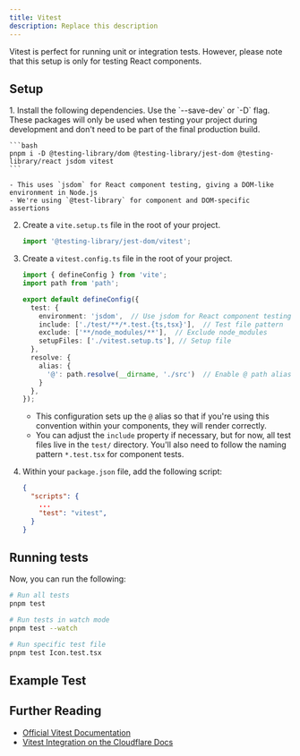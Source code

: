 ```yaml
---
title: Vitest
description: Replace this description
---
```



Vitest is perfect for running unit or integration tests. However, please note that this setup is only for testing React components.

## Setup

<Steps>
1. Install the following dependencies. Use the `--save-dev` or `-D` flag. These packages will only be used when testing your project during development and don't need to be part of the final production build.

    ```bash
    pnpm i -D @testing-library/dom @testing-library/jest-dom @testing-library/react jsdom vitest
    ```

    - This uses `jsdom` for React component testing, giving a DOM-like environment in Node.js
    - We're using `@test-library` for component and DOM-specific assertions

2. Create a `vite.setup.ts` file in the root of your project.

    ```ts title="/vite.setup.ts"
    import '@testing-library/jest-dom/vitest';
    ```

3. Create a `vitest.config.ts` file in the root of your project.

    ```ts title="/vitest.config.ts"
    import { defineConfig } from 'vite';
    import path from 'path';

    export default defineConfig({
      test: {
        environment: 'jsdom',  // Use jsdom for React component testing
        include: ['./test/**/*.test.{ts,tsx}'],  // Test file pattern
        exclude: ['**/node_modules/**'],  // Exclude node_modules
        setupFiles: ['./vitest.setup.ts'], // Setup file
      },
      resolve: {
        alias: {
          '@': path.resolve(__dirname, './src')  // Enable @ path alias
        }
      },
    });
    ```

    - This configuration sets up the `@` alias so that if you're using this convention within your components, they will render correctly.
    - You can adjust the `include` property if necessary, but for now, all test files live in the `test/` directory. You'll also need to follow the naming pattern `*.test.tsx` for component tests.

4. Within your `package.json` file, add the following script:

    ```json package.json
    {
      "scripts": {
        ...
        "test": "vitest",
      }
    }
    ```
</Steps>

## Running tests

Now, you can run the following:

```bash
# Run all tests
pnpm test

# Run tests in watch mode
pnpm test --watch

# Run specific test file
pnpm test Icon.test.tsx
```

## Example Test

## Further Reading

- [Official Vitest Documentation](https://vitest.dev/)
- [Vitest Integration on the Cloudflare Docs](https://developers.cloudflare.com/workers/testing/vitest-integration/)


